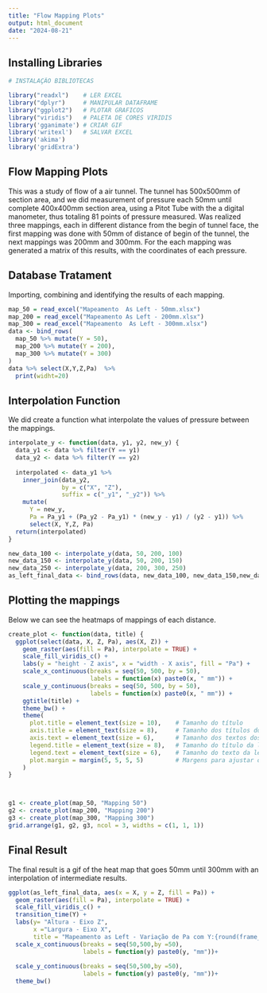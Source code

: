 ---
title: "Flow Mapping Plots"
output: html_document
date: "2024-08-21"
---

## Installing Libraries

```{r setup, include=FALSE}
# INSTALAÇÃO BIBLIOTECAS

library("readxl")    # LER EXCEL
library("dplyr")     # MANIPULAR DATAFRAME
library("ggplot2")   # PLOTAR GRAFICOS
library("viridis")   # PALETA DE CORES VIRIDIS
library('gganimate') # CRIAR GIF
library('writexl')   # SALVAR EXCEL
library('akima')
library('gridExtra')
```

## Flow Mapping Plots

This was a study of flow of a air tunnel. The tunnel has 500x500mm of section area, and we did measurement of pressure each 50mm until complete 400x400mm section area, using a Pitot Tube with the a digital manometer, thus totaling 81 points of pressure measured. Was realized three mappings, each in different distance from the begin of tunnel face, the first mapping was done with 50mm of distance of begin of the tunnel, the next mappings was 200mm and 300mm. For the each mapping was generated a matrix of this results, with the coordinates of each pressure.

## Database Tratament

Importing, combining and identifying the results of each mapping.

```{r Database Tratament,echo = FALSE}
map_50 = read_excel("Mapeamento  As Left - 50mm.xlsx") 
map_200 = read_excel("Mapeamento As Left - 200mm.xlsx")
map_300 = read_excel("Mapeamento  As Left - 300mm.xlsx")
data <- bind_rows(
  map_50 %>% mutate(Y = 50),
  map_200 %>% mutate(Y = 200),
  map_300 %>% mutate(Y = 300)
)
data %>% select(X,Y,Z,Pa)  %>%
  print(widht=20)

```

## Interpolation Function

We did create a function what interpolate the values of pressure between the mappings.

```{r Interpolation, echo = FALSE }
interpolate_y <- function(data, y1, y2, new_y) {
  data_y1 <- data %>% filter(Y == y1)
  data_y2 <- data %>% filter(Y == y2)
  
  interpolated <- data_y1 %>%
    inner_join(data_y2, 
               by = c("X", "Z"), 
               suffix = c("_y1", "_y2")) %>%
    mutate(
      Y = new_y,
      Pa = Pa_y1 + (Pa_y2 - Pa_y1) * (new_y - y1) / (y2 - y1)) %>%
      select(X, Y,Z, Pa)
  return(interpolated)
}
```

```{r interpolating values,echo = FALSE}
new_data_100 <- interpolate_y(data, 50, 200, 100)
new_data_150 <- interpolate_y(data, 50, 200, 150)
new_data_250 <- interpolate_y(data, 200, 300, 250)
as_left_final_data <- bind_rows(data, new_data_100, new_data_150,new_data_250)

```

## Plotting the mappings

Below we can see the heatmaps of mappings of each distance.

```{r Ploting, echo=FALSE}
create_plot <- function(data, title) {
  ggplot(select(data, X, Z, Pa), aes(X, Z)) +
    geom_raster(aes(fill = Pa), interpolate = TRUE) +
    scale_fill_viridis_c() +
    labs(y = "height - Z axis", x = "width - X axis", fill = "Pa") +
    scale_x_continuous(breaks = seq(50, 500, by = 50),
                       labels = function(x) paste0(x, " mm")) +
    scale_y_continuous(breaks = seq(50, 500, by = 50),
                       labels = function(x) paste0(x, " mm")) +
    ggtitle(title) +
    theme_bw() +
    theme(
      plot.title = element_text(size = 10),    # Tamanho do título
      axis.title = element_text(size = 8),     # Tamanho dos títulos dos eixos
      axis.text = element_text(size = 6),      # Tamanho dos textos dos eixos
      legend.title = element_text(size = 8),   # Tamanho do título da legenda
      legend.text = element_text(size = 6),    # Tamanho do texto da legenda
      plot.margin = margin(5, 5, 5, 5)         # Margens para ajustar o espaço
    )
}



g1 <- create_plot(map_50, "Mapping 50")
g2 <- create_plot(map_200, "Mapping 200")
g3 <- create_plot(map_300, "Mapping 300")
grid.arrange(g1, g2, g3, ncol = 3, widths = c(1, 1, 1))

```

## Final Result

The final result is a gif of the heat map that goes 50mm until 300mm with an interpolation of intermediate results.

```{r GIF,echo= FALSE}
ggplot(as_left_final_data, aes(x = X, y = Z, fill = Pa)) +
  geom_raster(aes(fill = Pa), interpolate = TRUE) +
  scale_fill_viridis_c() +
  transition_time(Y) +
  labs(y= "Altura - Eixo Z", 
       x ="Largura - Eixo X", 
       title = "Mapeamento as Left - Variação de Pa com Y:{round(frame_time, 0)}")+
  scale_x_continuous(breaks = seq(50,500,by =50), 
                     labels = function(y) paste0(y, "mm"))+
  
  scale_y_continuous(breaks = seq(50,500,by =50),
                     labels = function(y) paste0(y, "mm"))+
  theme_bw()
```
